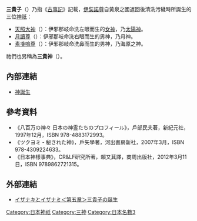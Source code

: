 '''三貴子'''（{{lang|ja|みはしらのうずのみこ}}）乃指《[[古事記|古事記]]》記載，[[伊奘諾尊|伊奘諾尊]]自黃泉之國返回後清洗污穢時所誕生的三位[[神祇|神祇]]：

* [[天照大神|天照大神]]（{{lang|ja|あまてらすおおみかみ}}）：伊邪那岐命洗左眼而生的[[女神|女神]]，乃[[太陽神|太陽神]]。
* [[月讀尊|月讀尊]]（{{lang|ja|つきよみ の みこと}}）：伊邪那岐命洗右眼而生的男神，乃月神。
* [[素戔嗚尊|素戔嗚尊]]（{{lang|ja|すさのを の みこと}}）：伊邪那岐命洗鼻而生的男神，乃海原之神。

祂們也另稱為'''三貴神'''（{{lang|ja|さんきし、さんきしん}}）。

== 內部連結 ==
* [[神誕生|神誕生]]

== 參考資料 ==
* 《八百万の神々 日本の神霊たちのプロフィール》，戶部民夫著，新紀元社，1997年12月，ISBN 978-4883172993。
* 《ツクヨミ - 秘された神》，戶矢學著，河出書房新社，2007年3月，ISBN 978-4309224633。
* 《日本神樣事典》，CR&LF研究所著，賴又萁譯，商周出版社，2012年3月11日，ISBN 9789862721315。
{{Reflist}}

== 外部連結 ==
* {{ja}}[https://web.archive.org/web/20130105100759/http://www.shinwahaku.jp/kojiki/shinwa/1-5/ イザナキとイザナミ＜第五章＞三貴子の誕生]

{{Portal|神道|Shinto torii icon vermillion.svg}}
{{wikisource|古事記/上卷}}
{{日本神話}}

[[Category:日本神祇|Category:日本神祇]]
[[Category:三神|Category:三神]]
[[Category:日本名數3|Category:日本名數3]]